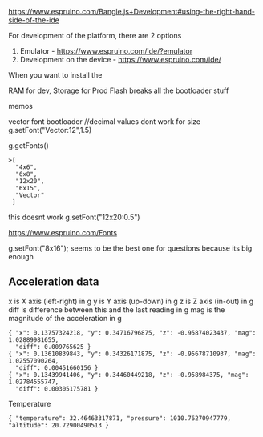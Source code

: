 https://www.espruino.com/Bangle.js+Development#using-the-right-hand-side-of-the-ide

For development of the platform, there are 2 options

1. Emulator - https://www.espruino.com/ide/?emulator
2. Development on the device - https://www.espruino.com/ide/

When you want to install the

RAM for dev, Storage for Prod
Flash breaks all the bootloader stuff

memos

vector font bootloader
//decimal values dont work for size
g.setFont("Vector:12",1.5)

g.getFonts()

```
>[
  "4x6",
  "6x8",
  "12x20",
  "6x15",
  "Vector"
 ]
```

this doesnt work g.setFont("12x20:0.5")

https://www.espruino.com/Fonts

g.setFont("8x16"); seems to be the best one for questions because its big enough

## Acceleration data

x is X axis (left-right) in g
y is Y axis (up-down) in g
z is Z axis (in-out) in g
diff is difference between this and the last reading in g
mag is the magnitude of the acceleration in g

```
{ "x": 0.13757324218, "y": 0.34716796875, "z": -0.95874023437, "mag": 1.02889981655,
  "diff": 0.009765625 }
{ "x": 0.13610839843, "y": 0.34326171875, "z": -0.95678710937, "mag": 1.02557090264,
  "diff": 0.00451660156 }
{ "x": 0.13439941406, "y": 0.34460449218, "z": -0.958984375, "mag": 1.02784555747,
  "diff": 0.00305175781 }

```

Temperature

```
{ "temperature": 32.46463317871, "pressure": 1010.76270947779, "altitude": 20.72900490513 }
```
